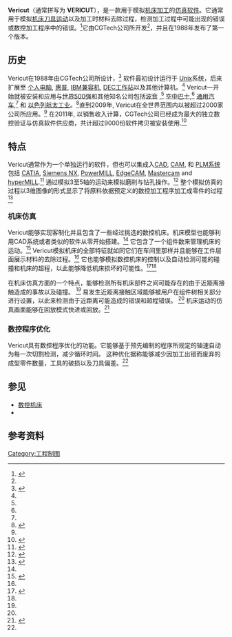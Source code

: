 {{Infobox_Software
| name                   = Vericut
| logo                   = 
| screenshot = 
| caption = 
| developer = [[CGTech_Inc|CGTech Inc]]<ref name="VericutGCorps">{{cite news | last =Schneck | first =Douglas | coauthors = | title =No Surprises Is Not Surprising | newspaper =Modern Machine Shop | location = | pages = | language = | publisher =HighBeam | date =1 October 1991 | url =http://www.highbeam.com/doc/1G1-11325722.html | accessdate =20 November 2013 | archive-url =https://web.archive.org/web/20150329112221/http://www.highbeam.com/doc/1G1-11325722.html | archive-date =2015-03-29 | dead-url =yes }}</ref>
| released = 
| latest release version =  VERICUT 7.3/2012<ref>{{cite web|url = http://www.cgtech.com/products/latest-release/|title = latest release - cgtech.com|accessdate = December 31, 2014|archive-date = 2021-06-30|archive-url = https://web.archive.org/web/20210630150537/https://www.cgtech.com/products/latest-release}}</ref>
| latest release date = 
| operating_system = [[Microsoft_Windows|Microsoft Windows]]
| programming language   = [[C语言|C]]、[[C++|C++]]
| genre = [[计算机辅助制造|CAM]]
| license = 
| website = {{URL|www.cgtech.com}}
}}
'''Vericut'''（通常拼写为 '''VERICUT'''），是一款用于模拟[[机床加工|机床加工]]的[[仿真|仿真]][[软件|软件]]。它通常用于模拟[[数控机床|机床刀具运动]]以及加工时材料去除过程，检测加工过程中可能出现的错误或数控加工程序中的错误。<ref name="MMTLineofDefense">{{cite news | last =Baranek | first =Sherry L. | coauthors = | title =A Final Line of Defense to Making a Quality Program and Product | newspaper =Moldmaking Technology | location = | pages = | language = | publisher =HighBeam | date =1 May 2013 | url =http://www.highbeam.com/doc/1G1-330680610.html | accessdate =3 December 2013 | archive-url =https://web.archive.org/web/20150329112224/http://www.highbeam.com/doc/1G1-330680610.html | archive-date =2015-03-29 | dead-url =yes }}</ref>它由CGTech公司所开发<ref name="VericutGCorps"/>，并且在1988年发布了第一个版本。

==历史==
Vericut在1988年由CGTech公司所设计，<ref name="EworksGLobalLeadInterview">{{cite news | last =Huang | first =Pel | coauthors = | title =Leading the Manufacturing Simulation technology | newspaper =Eworks Global | location = | pages = | language = | publisher = | date =4 May 2009 | url =http://www.eworksglobal.com/reports_128858991954531250.htm | accessdate =3 December 2013 | archive-date =2019-09-11 | archive-url =https://web.archive.org/web/20190911070257/http://www.eworksglobal.com/reports_128858991954531250.htm }}</ref> 软件最初设计运行于 [[Unix|Unix]]系统，后来扩展至 [[个人电脑|个人电脑]], [[惠普|惠普]], [[IBM兼容机|IBM兼容机]], [[DEC|DEC工作站]]以及其他计算机。<ref name="EworksGLobalLeadInterview"/> Vericut一开始就被安装和应用与[[世界500强|世界500强]]和其他知名公司包括[[波音|波音]] ,<ref name="EworksGLobalLeadInterview"/> [[空中巴士|空中巴士]],<ref name="EworksGLobalLeadInterview"/> [[通用汽车|通用汽车]],<ref name="EworksGLobalLeadInterview"/> 和 [[以色列航太工业|以色列航太工业]]。<ref>{{cite news| last =| first =| coauthors =| title =Makit completes IAI Vericut installation| newspaper =Israel Business Today| location =| pages =| language =| publisher =HighBeam| date =25 September 1996| url =http://www.highbeam.com/doc/1G1-18760463.html| accessdate =2 December 2013| archive-url =https://web.archive.org/web/20150329112228/http://www.highbeam.com/doc/1G1-18760463.html| archive-date =2015-03-29| dead-url =yes}}</ref>直到2009年, Vericut在全世界范围内以被超过2000家公司所应用。<ref name="EworksGLobalLeadInterview"/> 在2011年, 以销售收入计算，CGTech公司已经成为最大的独立数控验证与仿真软件供应商，共计超过9000份软件拷贝被安装使用.<ref>{{cite news | last = | first = | coauthors = | title =NC Market Analysis Report – Version 21 | newspaper =CIM 2012 Market Analysis Report | location = | pages = | language = | publisher = | date =2012 | url = | accessdate = }}</ref>

==特点==

Vericut通常作为一个单独运行的软件，但也可以集成入[[计算机辅助设计|CAD]], [[计算机辅助制造|CAM]], 和 [[PL/M|PLM系统]]包括 [[CATIA|CATIA]], [[NX_(Unigraphics)|Siemens NX]], [[PowerMILL|PowerMILL]], [[Vero_Software|EdgeCAM]], [[Mastercam|Mastercam]] and [[List_of_CAx_companies|hyperMILL]].<ref>{{cite web | last = | first = | authorlink = | coauthors = | title =CGTech | work = | publisher =The Engineer | date = | url =http://source.theengineer.co.uk/cgtech/9897.supplier | format = | doi = | accessdate =22 November 2013 | archive-url =https://web.archive.org/web/20141231141957/http://source.theengineer.co.uk/cgtech/9897.supplier | archive-date =2014-12-31 | dead-url =yes }}</ref> 通过模拟3至5轴的运动来模拟磨削与钻孔操作。<ref name="TandPOneOff">{{cite news| last =| first =| coauthors =| title =Verify one-off programs without cutting metal| newspaper =Tooling & Production| location =| pages =| language =| publisher =HighBeam| date =1 February 1992| url =http://www.highbeam.com/doc/1G1-12031209.html| accessdate =22 November 2013| archive-url =https://web.archive.org/web/20150329112222/http://www.highbeam.com/doc/1G1-12031209.html| archive-date =2015-03-29| dead-url =yes}}</ref> 整个模拟仿真的过程以3维图像的形式显示了将原料依据预定义的数控加工程序加工成零件的过程<ref name="LearningNCwiout">{{cite news| last =| first =| coauthors =| title =Learning NC without machines| newspaper =Tooling & Production| location =| pages =| language =| publisher =HighBeam| date =1 April 1993| url =http://www.highbeam.com/doc/1G1-14123107.html| accessdate =22 November 2013| archive-url =https://web.archive.org/web/20150329112226/http://www.highbeam.com/doc/1G1-14123107.html| archive-date =2015-03-29| dead-url =yes}}</ref>
===机床仿真===

Vericut能够实现客制化并且包含了一些经过挑选的数控机床。机床模型也能够利用CAD系统或者类似的软件从零开始搭建。<ref name="MMTLineofDefense"/> 它包含了一个组件数来管理机床的运动。<ref>{{cite journal | last =Pei | first =Liu | authorlink = | coauthors = | title =Virtual Machining Technology Based on UG and Vericut | journal =[[Advanced_Materials|Advanced Materials]] | volume =452-453 | issue = | pages = | publisher =Scientific.net | location = | date =January 2012 | language = | url =http://www.scientific.net/AMR.452-453.1267 | jstor = | issn = | doi =10.4028/www.scientific.net/AMR.452-453.1267 | id = | mr = | zbl = | jfm = | accessdate =3 December 2013 | archive-date =2018-06-02 | archive-url =https://web.archive.org/web/20180602002147/https://www.scientific.net/AMR.452-453.1267 }}</ref> Vericut模拟机床的全部特征就如同它们在车间里那样并且能够在工件层面展示材料的去除过程。<ref name="LearningNCwiout"/> 它也能够模拟数控机床的控制以及自动检测可能的碰撞和机床的超程，以此能够降低机床损坏的可能性。<ref name="EnegeryPartysAustrailia">{{cite news | last =Lorincz | first =Jim | coauthors = | title =Energy parts are complex and big | newspaper =Australian Manufacturing Technology| location = | pages = | language = | publisher = | date =May 2010 | url = | accessdate = }}</ref><ref name="MMTLineofDefense"/> 

在机床仿真方面的一个特点，能够检测所有机床部件之间可能存在的由于近距离接触造成的事故以及碰撞。<!--翻译的不准确，请高手参照原文重新润饰，原文：The machine simulation feature detects all machine components for near-misses and collisions.--><ref name="TandPOneOff"/> 易发生近距离接触区域能够被用户在组件树相关部分进行设置，以此来检测由于近距离可能造成的错误和超程错误。<!--翻译的不准确，请高手参照原文重新润饰，原文：Near miss zones can be set up by users around components to check for close calls and over-travel errors.--><ref name="TandPOneOff"/> 机床运动的仿真画面能够在回放模式快进或回放。<ref>{{cite news | last =Richardson | first =Mike | coauthors = | title =CGTech launches latest Vericut CNC  software | newspaper =Aerospace Magazine | location = | pages = | language = | publisher = | date =20 April 2011 | url =http://www.aero-mag.com/news/20114/854/ | accessdate =2 December 2013 | archive-date =2016-03-04 | archive-url =https://web.archive.org/web/20160304004009/http://www.aero-mag.com/news/20114/854/ }}</ref>

===数控程序优化===

Vericut具有数控程序优化的功能。它能够基于预先编制的程序所规定的轴速自动为每一次切割检测{{link-en|安全轴速|Speeds and feeds}}，减少循环时间。 这种优化据称能够减少因加工出错而废弃的成型零件数量，工具的破损以及刀具偏差。<ref name="EnegeryPartysAustrailia"/>

==参见==
*[[数控机床|数控机床]]
*{{link-en|刀具磨损|Tool wear}}

==参考资料==
{{reflist}}

[[Category:工程制图|Category:工程制图]]